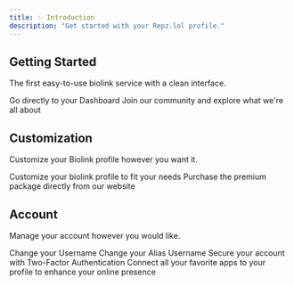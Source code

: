 ```yaml
---
title: ✨ Introduction
description: "Get started with your Repz.lol profile."
---
```


## Getting Started

The first easy-to-use biolink service with a clean interface.

<CardGroup cols={2}>
  <Card
    title="Dashboard"
    icon="link"
    iconType="solid"
    href="https://repz.lol/dashboard" 
  >
    Go directly to your Dashboard
  </Card>
  <Card
    title="Discord"
    icon="discord"
    iconType="solid"
    href="https://repz.lol/discord"
  >
    Join our community and explore what we're all about
  </Card>
</CardGroup>

## Customization

Customize your Biolink profile however you want it.

<CardGroup cols={2}>
  <Card
    title="Bio"
    icon="palette"
    iconType="solid"
    href="/bio/assets"
  >
    Customize your biolink profile to fit your needs
  </Card>
  <Card
    title="Purchase Premium"
    icon="credit-card"
    iconType="solid"
    href="/products/premium"
  >
    Purchase the premium package directly from our website
  </Card>
</CardGroup>

## Account

Manage your account however you would like.

<CardGroup cols={2}>
  <Card
    title="Username"
    icon="user"
    iconType="solid"
    href="/account/change_username"
  >
    Change your Username
  </Card>
  <Card
    title="Alias Username"
    icon="user-plus"
    iconType="solid"
    href="/account/change_alias"
  >
    Change your Alias Username
  </Card>
  <Card
    title="Two-Factor Authentication"
    icon="bell"
    iconType="solid"
    href="/account/two_factor_authentication"
  >
    Secure your account with Two-Factor Authentication
  </Card>
  <Card
    title="Connections"
    icon="stars"
    iconType="solid"
    href="/account/connections"
  >
    Connect all your favorite apps to your profile to enhance your online presence
  </Card>
</CardGroup>